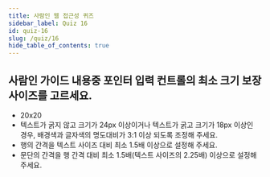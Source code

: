 ```yaml
---
title: 사람인 웹 접근성 퀴즈
sidebar_label: Quiz 16
id: quiz-16
slug: /quiz/16
hide_table_of_contents: true
---
```


## 사람인 가이드 내용중 포인터 입력 컨트롤의 최소 크기 보장 사이즈를 고르세요.


- 20x20
- 텍스트가 굵지 않고 크기가 24px 이상이거나 텍스트가 굵고 크기가 18px 이상인 경우,  배경색과 글자색의 명도대비가 3:1 이상 되도록 조정해 주세요.
- 행의 간격을 텍스트 사이즈 대비 최소 1.5배 이상으로 설정해 주세요.
- 문단의 간격을 행 간격 대비 최소 1.5배(텍스트 사이즈의 2.25배) 이상으로 설정해 주세요.